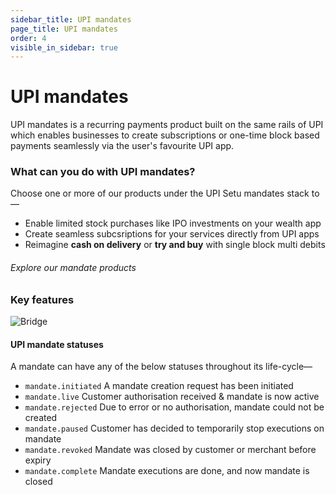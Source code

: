 ```yaml
---
sidebar_title: UPI mandates
page_title: UPI mandates
order: 4
visible_in_sidebar: true
---
```


# UPI mandates

UPI mandates is a recurring payments product built on the same rails of UPI which enables businesses to create subscriptions or one-time block based payments seamlessly via the user's favourite UPI app.

### What can you do with UPI mandates?

Choose one or more of our products under the UPI Setu mandates stack to—

- Enable limited stock purchases like IPO investments on your wealth app
- Create seamless subcsriptions for your services directly from UPI apps
- Reimagine **cash on delivery** or **try and buy** with single block multi debits

###### Explore our mandate products

<UMAPMandates />

### Key features

<img
  src="https://storage.googleapis.com/strapi-assets/latest/Frame_106/Frame_106.png"
  alt="Bridge"
/>

#### UPI mandate statuses

A mandate can have any of the below statuses throughout its life-cycle—

<Text>
  <ul>
    <li>
      <code>mandate.initiated</code>&nbsp;A mandate creation request has been
      initiated
    </li>
    <li>
      <code>mandate.live</code>&nbsp;Customer authorisation received & mandate
      is now active
    </li>
    <li>
      <code>mandate.rejected</code>&nbsp;Due to error or no authorisation,
      mandate could not be created
    </li>
    <li>
      <code>mandate.paused</code>&nbsp;Customer has decided to temporarily stop
      executions on mandate
    </li>
    <li>
      <code>mandate.revoked</code>&nbsp;Mandate was closed by customer or
      merchant before expiry
    </li>
    <li>
      <code>mandate.complete</code>&nbsp;Mandate executions are done, and now
      mandate is closed
    </li>
  </ul>
</Text>
